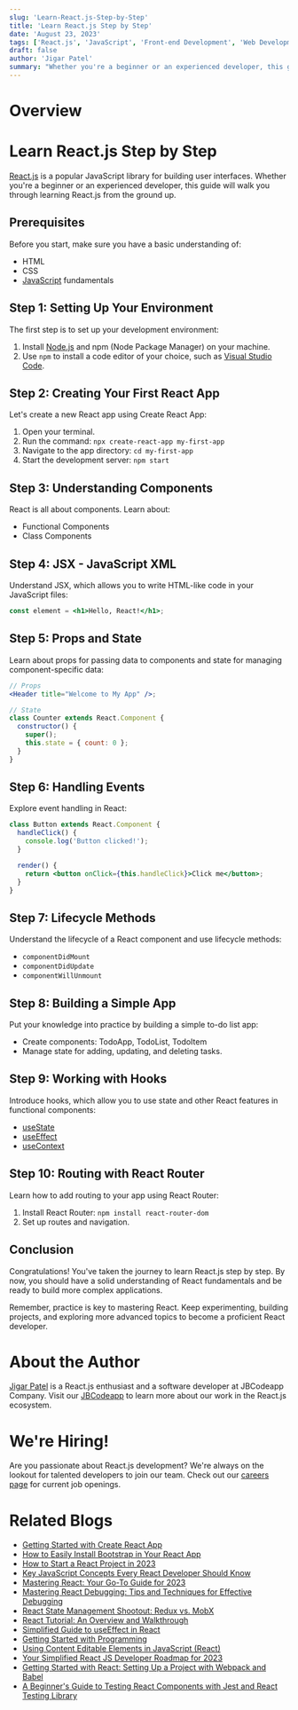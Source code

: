 ```yaml
---
slug: 'Learn-React.js-Step-by-Step'
title: 'Learn React.js Step by Step'
date: 'August 23, 2023'
tags: ['React.js', 'JavaScript', 'Front-end Development', 'Web Development']
draft: false
author: 'Jigar Patel'
summary: "Whether you're a beginner or an experienced developer, this guide will walk you through learning React.js from the ground up. Start with the basics and progress step by step to become a proficient React developer."
---
```


# Overview

<TOCInline toc={props.toc} exclude="Overview" toHeading={2} />

# Learn React.js Step by Step

[React.js](https://react.dev/) is a popular JavaScript library for building user interfaces. Whether you're a beginner or an experienced developer, this guide will walk you through learning React.js from the ground up.

## Prerequisites

Before you start, make sure you have a basic understanding of:

- HTML
- CSS
- [JavaScript](https://www.javascript.com/) fundamentals

## Step 1: Setting Up Your Environment

The first step is to set up your development environment:

1. Install [Node.js](https://nodejs.org/en) and npm (Node Package Manager) on your machine.
2. Use `npm` to install a code editor of your choice, such as [Visual Studio Code](https://code.visualstudio.com/).

## Step 2: Creating Your First React App

Let's create a new React app using Create React App:

1. Open your terminal.
2. Run the command: `npx create-react-app my-first-app`
3. Navigate to the app directory: `cd my-first-app`
4. Start the development server: `npm start`

## Step 3: Understanding Components

React is all about components. Learn about:

- Functional Components
- Class Components

## Step 4: JSX - JavaScript XML

Understand JSX, which allows you to write HTML-like code in your JavaScript files:

```jsx
const element = <h1>Hello, React!</h1>;
```

## Step 5: Props and State

Learn about props for passing data to components and state for managing component-specific data:

```jsx
// Props
<Header title="Welcome to My App" />;

// State
class Counter extends React.Component {
  constructor() {
    super();
    this.state = { count: 0 };
  }
}
```

## Step 6: Handling Events

Explore event handling in React:

```jsx
class Button extends React.Component {
  handleClick() {
    console.log('Button clicked!');
  }

  render() {
    return <button onClick={this.handleClick}>Click me</button>;
  }
}
```

## Step 7: Lifecycle Methods

Understand the lifecycle of a React component and use lifecycle methods:

- `componentDidMount`
- `componentDidUpdate`
- `componentWillUnmount`

## Step 8: Building a Simple App

Put your knowledge into practice by building a simple to-do list app:

- Create components: TodoApp, TodoList, TodoItem
- Manage state for adding, updating, and deleting tasks.

## Step 9: Working with Hooks

Introduce hooks, which allow you to use state and other React features in functional components:

- [useState](https://react.dev/reference/react/useState)
- [useEffect](https://legacy.reactjs.org/docs/hooks-effect.html)
- [useContext](https://react.dev/reference/react/useContext)

## Step 10: Routing with React Router

Learn how to add routing to your app using React Router:

1. Install React Router: `npm install react-router-dom`
2. Set up routes and navigation.

## Conclusion

Congratulations! You've taken the journey to learn React.js step by step. By now, you should have a solid understanding of React fundamentals and be ready to build more complex applications.

Remember, practice is key to mastering React. Keep experimenting, building projects, and exploring more advanced topics to become a proficient React developer.

# About the Author

[Jigar Patel](https://expertlaravel.com) is a React.js enthusiast and a software developer at JBCodeapp Company. Visit our [JBCodeapp](https://jbcodeapp.com) to learn more about our work in the React.js ecosystem.

# We're Hiring!

Are you passionate about React.js development? We're always on the lookout for talented developers to join our team. Check out our [careers page](https://jbcodeapp.com) for current job openings.

# Related Blogs

- [Getting Started with Create React App](getting-started-with-create-react-app.mdx)
- [How to Easily Install Bootstrap in Your React App](how-to-install-bootstrap-in-react-app.mdx)
- [How to Start a React Project in 2023](How-to-start-a-React-Project-in-2023.mdx)
- [Key JavaScript Concepts Every React Developer Should Know](key-javascript-concepts-for-react-developers.mdx)
- [Mastering React: Your Go-To Guide for 2023](mastering-react-2023-guide.mdx)
- [Mastering React Debugging: Tips and Techniques for Effective Debugging](react-debugging-tips-and-techniques.mdx)
- [React State Management Shootout: Redux vs. MobX](react-state-management-redux-vs-mobx.mdx)
- [React Tutorial: An Overview and Walkthrough](React-Tutorial-An-Overview-and-Walkthrough.mdx)
- [Simplified Guide to useEffect in React](Simplified-Guide-to-useEffect-in-React.mdx)
- [Getting Started with Programming](Step-by-Step-Guide-Building-a-CRUD-App-in-React-Using-Hooks.mdx)
- [Using Content Editable Elements in JavaScript (React)](Using-Content-Editable-Elements-in-JavaScript-React.mdx)
- [Your Simplified React JS Developer Roadmap for 2023](Your-Simplified-React-JS-Developer-Roadmap-for-2023.mdx)
- [Getting Started with React: Setting Up a Project with Webpack and Babel](getting-started-react-setup-webpack-babel.mdx)
- [A Beginner's Guide to Testing React Components with Jest and React Testing Library](testing-react-components-jest-react-testing-library.mdx)
